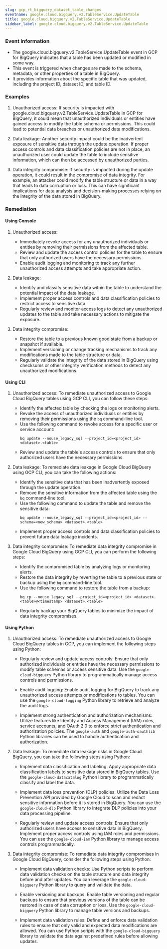 ```yaml
--- 
slug: gcp_rt_bigquery_dataset_table_changes
eventname: google.cloud.bigquery.v2.TableService.UpdateTable
title: google.cloud.bigquery.v2.TableService.UpdateTable
sidebar_label: google.cloud.bigquery.v2.TableService.UpdateTable
---
```

                       
### Event Information

- The google.cloud.bigquery.v2.TableService.UpdateTable event in GCP for BigQuery indicates that a table has been updated or modified in some way.
- This event is triggered when changes are made to the schema, metadata, or other properties of a table in BigQuery.
- It provides information about the specific table that was updated, including the project ID, dataset ID, and table ID.


### Examples

1. Unauthorized access: If security is impacted with google.cloud.bigquery.v2.TableService.UpdateTable in GCP for BigQuery, it could mean that unauthorized individuals or entities have gained access to modify the table schema or permissions. This could lead to potential data breaches or unauthorized data modifications.

2. Data leakage: Another security impact could be the inadvertent exposure of sensitive data through the update operation. If proper access controls and data classification policies are not in place, an unauthorized user could update the table to include sensitive information, which can then be accessed by unauthorized parties.

3. Data integrity compromise: If security is impacted during the update operation, it could result in the compromise of data integrity. For example, an attacker could modify the table structure or data in a way that leads to data corruption or loss. This can have significant implications for data analysis and decision-making processes relying on the integrity of the data stored in BigQuery.

### Remediation

#### Using Console

1. Unauthorized access:
   - Immediately revoke access for any unauthorized individuals or entities by removing their permissions from the affected table.
   - Review and update the access control policies for the table to ensure that only authorized users have the necessary permissions.
   - Enable audit logging and monitoring to track any further unauthorized access attempts and take appropriate action.

2. Data leakage:
   - Identify and classify sensitive data within the table to understand the potential impact of the data leakage.
   - Implement proper access controls and data classification policies to restrict access to sensitive data.
   - Regularly review and monitor access logs to detect any unauthorized updates to the table and take necessary actions to mitigate the exposure.

3. Data integrity compromise:
   - Restore the table to a previous known good state from a backup or snapshot if available.
   - Implement versioning or change tracking mechanisms to track any modifications made to the table structure or data.
   - Regularly validate the integrity of the data stored in BigQuery using checksums or other integrity verification methods to detect any unauthorized modifications.

#### Using CLI

1. Unauthorized access: To remediate unauthorized access to Google Cloud BigQuery tables using GCP CLI, you can follow these steps:
   - Identify the affected table by checking the logs or monitoring alerts.
   - Revoke the access of unauthorized individuals or entities by removing their permissions using the `bq` command-line tool.
   - Use the following command to revoke access for a specific user or service account:
     ```
     bq update --nouse_legacy_sql --project_id=<project_id> <dataset>.<table>
     ```
   - Review and update the table's access controls to ensure that only authorized users have the necessary permissions.

2. Data leakage: To remediate data leakage in Google Cloud BigQuery using GCP CLI, you can take the following actions:
   - Identify the sensitive data that has been inadvertently exposed through the update operation.
   - Remove the sensitive information from the affected table using the `bq` command-line tool.
   - Use the following command to update the table and remove the sensitive data:
     ```
     bq update --nouse_legacy_sql --project_id=<project_id> --schema=<new_schema> <dataset>.<table>
     ```
   - Implement proper access controls and data classification policies to prevent future data leakage incidents.

3. Data integrity compromise: To remediate data integrity compromise in Google Cloud BigQuery using GCP CLI, you can perform the following steps:
   - Identify the compromised table by analyzing logs or monitoring alerts.
   - Restore the data integrity by reverting the table to a previous state or backup using the `bq` command-line tool.
   - Use the following command to restore the table from a backup:
     ```
     bq cp --nouse_legacy_sql --project_id=<project_id> <dataset>.<table>@<timestamp> <dataset>.<table>
     ```
   - Regularly backup your BigQuery tables to minimize the impact of data integrity compromises.

#### Using Python

1. Unauthorized access: To remediate unauthorized access to Google Cloud BigQuery tables in GCP, you can implement the following steps using Python:

   - Regularly review and update access controls: Ensure that only authorized individuals or entities have the necessary permissions to modify table schemas or access sensitive data. Use the `google-cloud-bigquery` Python library to programmatically manage access controls and permissions.

   - Enable audit logging: Enable audit logging for BigQuery to track any unauthorized access attempts or modifications to tables. You can use the `google-cloud-logging` Python library to retrieve and analyze the audit logs.

   - Implement strong authentication and authorization mechanisms: Utilize features like Identity and Access Management (IAM) roles, service accounts, and OAuth 2.0 to enforce strict authentication and authorization policies. The `google-auth` and `google-auth-oauthlib` Python libraries can be used to handle authentication and authorization.

2. Data leakage: To remediate data leakage risks in Google Cloud BigQuery, you can take the following steps using Python:

   - Implement data classification and labeling: Apply appropriate data classification labels to sensitive data stored in BigQuery tables. Use the `google-cloud-datacatalog` Python library to programmatically classify and label the data.

   - Implement data loss prevention (DLP) policies: Utilize the Data Loss Prevention API provided by Google Cloud to scan and redact sensitive information before it is stored in BigQuery. You can use the `google-cloud-dlp` Python library to integrate DLP policies into your data processing pipeline.

   - Regularly review and update access controls: Ensure that only authorized users have access to sensitive data in BigQuery. Implement proper access controls using IAM roles and permissions. You can use the `google-cloud-iam` Python library to manage access controls programmatically.

3. Data integrity compromise: To remediate data integrity compromises in Google Cloud BigQuery, consider the following steps using Python:

   - Implement data validation checks: Use Python scripts to perform data validation checks on the table structure and data integrity before and after updates. You can leverage the `google-cloud-bigquery` Python library to query and validate the data.

   - Enable versioning and backups: Enable table versioning and regular backups to ensure that previous versions of the table can be restored in case of data corruption or loss. Use the `google-cloud-bigquery` Python library to manage table versions and backups.

   - Implement data validation rules: Define and enforce data validation rules to ensure that only valid and expected data modifications are allowed. You can use Python scripts with the `google-cloud-bigquery` library to validate the data against predefined rules before allowing updates.


 